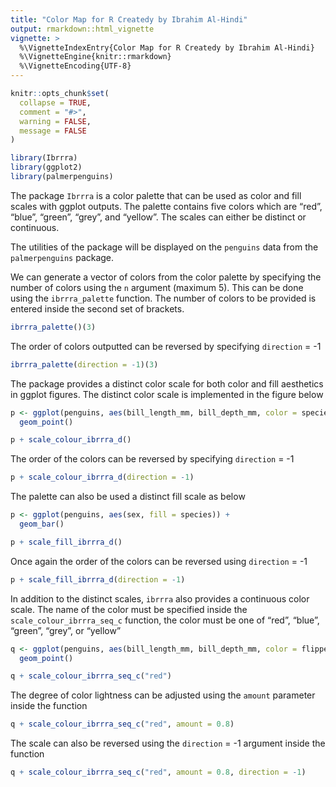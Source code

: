 ```yaml
---
title: "Color Map for R Createdy by Ibrahim Al-Hindi"
output: rmarkdown::html_vignette
vignette: >
  %\VignetteIndexEntry{Color Map for R Createdy by Ibrahim Al-Hindi}
  %\VignetteEngine{knitr::rmarkdown}
  %\VignetteEncoding{UTF-8}
---
```


```r
knitr::opts_chunk$set(
  collapse = TRUE,
  comment = "#>",
  warning = FALSE,
  message = FALSE
)
```

```r
library(Ibrrra)
library(ggplot2)
library(palmerpenguins)
```

The package `Ibrrra` is a color palette that can be used as color and fill scales with ggplot outputs. The palette contains five colors which are "red", "blue", "green", "grey", and "yellow". The scales can either be distinct or continuous.

The utilities of the package will be displayed on the `penguins` data from the `palmerpenguins` package.

We can generate a vector of colors from the color palette by specifying the number of colors using the `n` argument (maximum 5). This can be done using the `ibrrra_palette` function. The number of colors to be provided is entered inside the second set of brackets.

```r
ibrrra_palette()(3)
```

The order of colors outputted can be reversed by specifying `direction` = -1

```r
ibrrra_palette(direction = -1)(3)
```

The package provides a distinct color scale for both color and fill aesthetics in ggplot figures. The distinct color scale is implemented in the figure below

```r
p <- ggplot(penguins, aes(bill_length_mm, bill_depth_mm, color = species)) +
  geom_point()

p + scale_colour_ibrrra_d()
```

The order of the colors can be reversed by specifying `direction` = -1

```r
p + scale_colour_ibrrra_d(direction = -1)
```

The palette can also be used a distinct fill scale as below

```r
p <- ggplot(penguins, aes(sex, fill = species)) +
  geom_bar()

p + scale_fill_ibrrra_d()
```


Once again the order of the colors can be reversed using `direction` = -1

```r
p + scale_fill_ibrrra_d(direction = -1)
```


In addition to the distinct scales, `ibrrra` also provides a continuous color scale. The name of the color must be specified inside the `scale_colour_ibrrra_seq_c` function, the color must be one of "red", "blue", "green", "grey", or "yellow"

```r
q <- ggplot(penguins, aes(bill_length_mm, bill_depth_mm, color = flipper_length_mm)) +
  geom_point()

q + scale_colour_ibrrra_seq_c("red")
```

The degree of color lightness can be adjusted using the `amount` parameter inside the function

```r
q + scale_colour_ibrrra_seq_c("red", amount = 0.8)
```

The scale can also be reversed using the `direction` = -1 argument inside the function

```r
q + scale_colour_ibrrra_seq_c("red", amount = 0.8, direction = -1)
```










